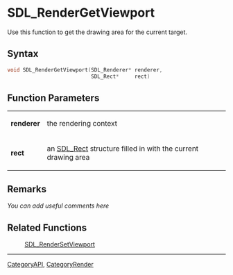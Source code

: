 
= SDL_RenderGetViewport =
Use this function to get the drawing area for the current target.


== Syntax ==
<syntaxhighlight lang='c++'>
void SDL_RenderGetViewport(SDL_Renderer* renderer,
                           SDL_Rect*     rect)
</syntaxhighlight>

== Function Parameters ==
{|
|'''renderer'''
|the rendering context
|-
|'''rect'''
|an [[SDL_Rect]] structure filled in with the current drawing area
|}

== Remarks ==
''You can add useful comments here''

== Related Functions ==
:[[SDL_RenderSetViewport]]

----
[[CategoryAPI]], [[CategoryRender]]
